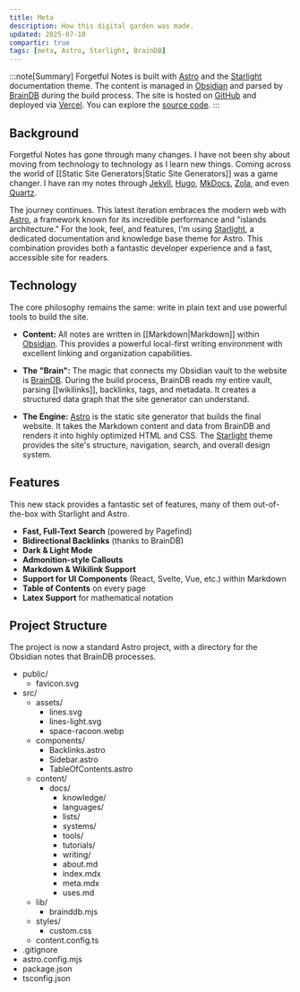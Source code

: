 ```yaml
---
title: Meta
description: How this digital garden was made.
updated: 2025-07-10
compartir: true
tags: [meta, Astro, Starlight, BrainDB]
---
```


:::note[Summary]
Forgetful Notes is built with [Astro](https://astro.build/) and the [Starlight](https://starlight.astro.build/) documentation theme. The content is managed in [Obsidian](https://obsidian.md/) and parsed by [BrainDB](https://github.com/semantic-data/braindb) during the build process. The site is hosted on [GitHub](https://github.com/) and deployed via [Vercel](https://vercel.com/). You can explore the [source code](https://github.com/semanticdata/astro-garden).
:::

## Background

Forgetful Notes has gone through many changes. I have not been shy about moving from technology to technology as I learn new things. Coming across the world of [[Static Site Generators|Static Site Generators]] was a game changer. I have ran my notes through [Jekyll](https://jekyllrb.com/), [Hugo](https://gohugo.io/), [MkDocs](https://squidfunk.github.io/mkdocs-material/), [Zola](https://www.getzola.org/), and even [Quartz](https://github.com/jackyzha0/quartz).

The journey continues. This latest iteration embraces the modern web with [Astro](https://astro.build/), a framework known for its incredible performance and "islands architecture." For the look, feel, and features, I'm using [Starlight](https://starlight.astro.build/), a dedicated documentation and knowledge base theme for Astro. This combination provides both a fantastic developer experience and a fast, accessible site for readers.

## Technology

The core philosophy remains the same: write in plain text and use powerful tools to build the site.

- **Content:** All notes are written in [[Markdown|Markdown]] within [Obsidian](https://obsidian.md/). This provides a powerful local-first writing environment with excellent linking and organization capabilities.

- **The "Brain":** The magic that connects my Obsidian vault to the website is [BrainDB](https://github.com/semantic-data/braindb). During the build process, BrainDB reads my entire vault, parsing [[wikilinks]], backlinks, tags, and metadata. It creates a structured data graph that the site generator can understand.

- **The Engine:** [Astro](https://astro.build/) is the static site generator that builds the final website. It takes the Markdown content and data from BrainDB and renders it into highly optimized HTML and CSS. The [Starlight](https://starlight.astro.build/) theme provides the site's structure, navigation, search, and overall design system.

## Features

This new stack provides a fantastic set of features, many of them out-of-the-box with Starlight and Astro.

- **Fast, Full-Text Search** (powered by Pagefind)
- **Bidirectional Backlinks** (thanks to BrainDB)
- **Dark & Light Mode**
- **Admonition-style Callouts**
- **Markdown & Wikilink Support**
- **Support for UI Components** (React, Svelte, Vue, etc.) within Markdown
- **Table of Contents** on every page
- **Latex Support** for mathematical notation

## Project Structure

The project is now a standard Astro project, with a directory for the Obsidian notes that BrainDB processes.

<FileTree>

- public/
  - favicon.svg
- src/
  - assets/
    - lines.svg
    - lines-light.svg
    - space-racoon.webp
  - components/
    - Backlinks.astro
    - Sidebar.astro
    - TableOfContents.astro
  - content/
    - docs/
      - knowledge/
      - languages/
      - lists/
      - systems/
      - tools/
      - tutorials/
      - writing/
      - about.md
      - index.mdx
      - meta.mdx
      - uses.md
  - lib/
    - brainddb.mjs
  - styles/
    - custom.css
  - content.config.ts
- .gitignore
- astro.config.mjs
- package.json
- tsconfig.json

</FileTree>